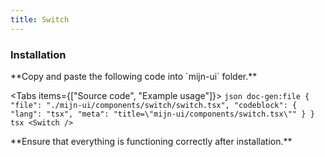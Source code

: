 ```yaml
---
title: Switch
---
```



<ComponentPreview>
  <Switch />
</ComponentPreview>

### Installation

<Steps>
  <Step>
  **Copy and paste the following code into `mijn-ui` folder.**

  <Tabs items={["Source code", "Example usage"]}>
    <Tab value="Source code">
        ```json doc-gen:file
          {
            "file": "./mijn-ui/components/switch/switch.tsx",
            "codeblock": {
              "lang": "tsx",
              "meta": "title=\"mijn-ui/components/switch.tsx\""
            }
          }
        ```
    </Tab>
    <Tab value="Example usage">
        ```tsx
        <Switch />
        ```
    </Tab>
  </Tabs>  
  </Step>
  
  <Step>
  **Ensure that everything is functioning correctly after installation.**
  </Step>
</Steps>
